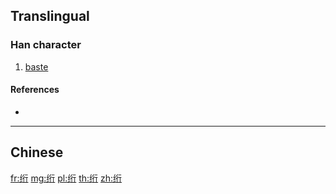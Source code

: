 {{character info/new}}
{{also|絎}}
==Translingual==

===Han character===
{{Han char|rn=120|rad=纟|as=06|sn=9|four=|canj=VMHON}}

# [[baste]]

====References====
* {{Han ref|kx=0944.251|hdz=53394.060|uh=7ED7|ud=32471}}

----

==Chinese==
{{zh-see|絎}}

[[fr:绗]]
[[mg:绗]]
[[pl:绗]]
[[th:绗]]
[[zh:绗]]